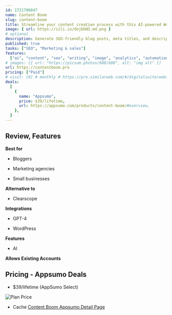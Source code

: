 ```yaml
---
id: 1721706847
name: Content Boom
slug: content-boom
title: Streamline your content creation process with this AI-powered WordPress plugin for SEO
image: { url: https://iili.io/dojbbN2.md.png }
# optional
description: Generate SEO-friendly blog posts, meta titles, and descriptions with the help of AIOptimize images with unlimited image compression and alt text generation to speed up your site
published: true
tasks: ["SEO", "Marketing & sales"]
features:
  ["ai", "content", "seo", "writing", "image", "analytics", "automation"]
# images: [{ url: "https://picsum.photos/600/600", alt: "img alt" }]
url: https://contentboom.pro
pricing: ["Paid"]
# visit: [0] # monthly # https://pro.similarweb.com/#/digitalsuite/websiteanalysis/home
deals:
  [
    {
      name: "Appsumo",
      price: $39/lifetime,
      url: https://appsumo.com/products/content-boom/#overview,
    },
  ]
---
```


## Review, Features

**Best for**

- Bloggers

- Marketing agencies

- Small businesses

**Alternative to**

- Clearscope

**Integrations**

- GPT-4

- WordPress

**Features**

- AI

**Allows Existing Accounts**

## Pricing - Appsumo Deals

- $39/lifetime (AppSumo Select)

<Img src="https://iili.io/doeq4tt.png" alt="Plan Price" />

- Cache [Content Boom Appsumo Detail Page](https://iili.io/doeqZlf.png)
